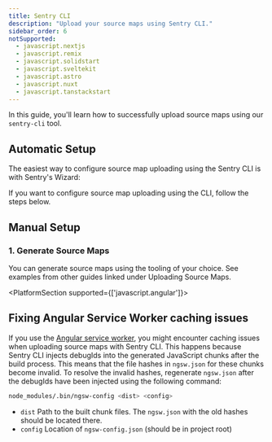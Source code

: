 ```yaml
---
title: Sentry CLI
description: "Upload your source maps using Sentry CLI."
sidebar_order: 6
notSupported:
  - javascript.nextjs
  - javascript.remix
  - javascript.solidstart
  - javascript.sveltekit
  - javascript.astro
  - javascript.nuxt
  - javascript.tanstackstart
---
```


In this guide, you'll learn how to successfully upload source maps using our `sentry-cli` tool.

<Include name="debug-id-requirement.mdx" />

## Automatic Setup

The easiest way to configure source map uploading using the Sentry CLI is with Sentry's Wizard:

<Include name="sourcemaps-wizard-instructions.mdx" />

If you want to configure source map uploading using the CLI, follow the steps below.

## Manual Setup

### 1. Generate Source Maps

You can generate source maps using the tooling of your choice. See examples from other guides linked under <PlatformLink to="/sourcemaps/uploading/">Uploading Source Maps</PlatformLink>.

<Include name="sentry-cli-sourcemaps.mdx" />

<PlatformSection supported={['javascript.angular']}>

## Fixing Angular Service Worker caching issues

If you use the [Angular service worker](https://angular.dev/ecosystem/service-workers), you might encounter caching issues when uploading source maps with Sentry CLI.
This happens because Sentry CLI injects debugIds into the generated JavaScript chunks after the build process.
This means that the file hashes in `ngsw.json` for these chunks become invalid.
To resolve the invalid hashes, regenerate `ngsw.json` after the debugIds have been injected using the following command:

```bash
node_modules/.bin/ngsw-config <dist> <config>
```

- `dist` Path to the built chunk files. The `ngsw.json` with the old hashes should be located there.
- `config` Location of `ngsw-config.json` (should be in project root)

</PlatformSection>
